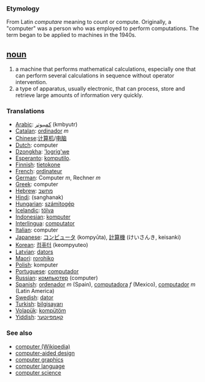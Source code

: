 === Etymology ===
From Latin ''computare'' meaning to count or compute.  Originally, a "computer" was a person who was employed to perform computations.  The term began to be applied to machines in the 1940s.

== [[noun]] ==
#a machine that performs mathematical calculations, especially one that can perform several calculations in sequence without operator intervention.
#a type of apparatus, usually electronic, that can process, store and retrieve large amounts of information very quickly.

===Translations===
*[[Arabic]]: [[كمبيوتر]] (kmbyutr)
*[[Catalan]]: [[ordinador]] ''m''
*[[Chinese]]:[[计算机]]/[[电脑]]
*[[Dutch]]: computer
*[[Dzongkha]]: [['logrig'we]]
*[[Esperanto]]: [[komputilo]].
*[[Finnish]]: [[tietokone]]
*[[French]]: [[ordinateur]]
*[[German]]: Computer ''m'', Rechner ''m''
*[[Greek]]: computer
*[[Hebrew]]: [[מחשב]]
*[[Hindi]]: (sanghanak)
*[[Hungarian]]: [[számitogép]]
*[[Icelandic]]: [[tölva]]
*[[Indonesian]]: [[komputer]]
*[[Interlingua]]: [[computator]]
*[[Italian]]: computer
*[[Japanese]]: [[コンピュータ]] (kompyūta), [[計算機]] (けいさんき, keisanki)
*[[Korean]]: [[컴퓨터]] (keompyuteo)
*[[Latvian]]: [[dators]]
*[[Maori]]: [[rorohiko]]
*[[Polish]]: komputer
*[[Portuguese]]: [[computador]]
*[[Russian]]: [[компьютер]] (computer)
*[[Spanish]]: [[ordenador]] ''m'' (Spain), [[computadora]] ''f'' (Mexico), [[computador]] ''m'' (Latin America)
*[[Swedish]]: [[dator]]
*[[Turkish]]: [[bilgisayarı]]
*[[Volapük]]: [[kompütöm]]
*[[Yiddish]]: [[קאָמפּיוטער]]

=== See also ===
*[[w:computer|computer (Wikipedia)]]
*[[computer-aided design]]
*[[computer graphics]]
*[[computer language]]
*[[computer science]]